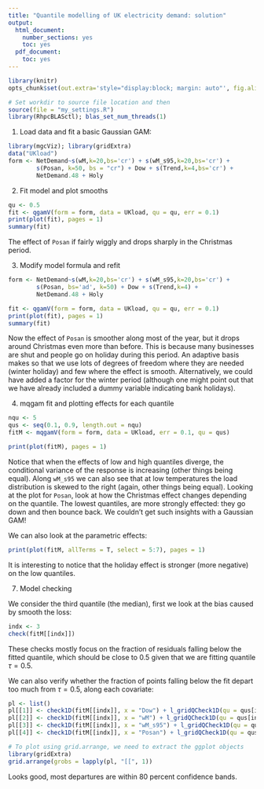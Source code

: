 ```yaml
---
title: "Quantile modelling of UK electricity demand: solution"
output:
  html_document:
    number_sections: yes
    toc: yes
  pdf_document:
    toc: yes
---
```


<!--
%\VignetteEngine{rmarkdown::render}
%\VignetteIndexEntry{qgam_vignette}
-->
  
```r
library(knitr)
opts_chunk$set(out.extra='style="display:block; margin: auto"', fig.align="center", tidy=FALSE)
```

```r
# Set workdir to source file location and then
source(file = "my_settings.R")
library(RhpcBLASctl); blas_set_num_threads(1)
```

1) Load data and fit a basic Gaussian GAM:
```r
library(mgcViz); library(gridExtra)
data("UKload")
form <- NetDemand~s(wM,k=20,bs='cr') + s(wM_s95,k=20,bs='cr') + 
        s(Posan, k=50, bs = "cr") + Dow + s(Trend,k=4,bs='cr') + 
        NetDemand.48 + Holy
```

2. Fit model and plot smooths
```r
qu <- 0.5
fit <- qgamV(form = form, data = UKload, qu = qu, err = 0.1)
print(plot(fit), pages = 1)
summary(fit)
```
The effect of `Posan` if fairly wiggly and drops sharply in the Christmas period.

3. Modify model formula and refit
```r
form <- NetDemand~s(wM,k=20,bs='cr') + s(wM_s95,k=20,bs='cr') + 
        s(Posan, bs='ad', k=50) + Dow + s(Trend,k=4) + 
        NetDemand.48 + Holy

fit <- qgamV(form = form, data = UKload, qu = qu, err = 0.1)
print(plot(fit), pages = 1)
summary(fit)
```
Now the effect of `Posan` is smoother along most of the year, but it drops around Christmas even more 
than before. This is because many businesses are shut and people go on holiday during this period. 
An adaptive basis makes so that we use lots of degrees of freedom where they are needed (winter holiday) 
and few where the effect is smooth. Alternatively, we could have added a factor for the winter period 
(although one might point out that we have already included a dummy variable indicating bank holidays).

4. mqgam fit and plotting effects for each quantile

```r
nqu <- 5
qus <- seq(0.1, 0.9, length.out = nqu)
fitM <- mqgamV(form = form, data = UKload, err = 0.1, qu = qus)

print(plot(fitM), pages = 1)
```
Notice that when the effects of low and high quantiles diverge, the conditional variance of the response is increasing (other things being equal). Along `wM_s95` we can also see that at low temperatures the load distribution is skewed to the right (again, other things being equal). Looking at the plot for `Posan`, look at how the Christmas effect changes depending on the quantile. The lowest quantiles, are more strongly effected: they go down and then bounce back. We couldn't get such insights with a Gaussian GAM! 

We can also look at the parametric effects:
```r
print(plot(fitM, allTerms = T, select = 5:7), pages = 1)
```
It is interesting to notice that the holiday effect is stronger (more negative) on the low quantiles.  

7. Model checking

We consider the third quantile (the median), first we look at the bias caused by smooth the loss:
```r
indx <- 3
check(fitM[[indx]])
```
These checks mostly focus on the fraction of residuals falling below the fitted quantile, 
which should be close to 0.5 given that we are fitting quantile $\tau = 0.5$.

We can also verify whether the fraction of points falling below the fit depart too much from $\tau = 0.5$, 
along each covariate:
```r

pl <- list()
pl[[1]] <- check1D(fitM[[indx]], x = "Dow") + l_gridQCheck1D(qu = qus[indx]) 
pl[[2]] <- check1D(fitM[[indx]], x = "wM") + l_gridQCheck1D(qu = qus[indx]) 
pl[[3]] <- check1D(fitM[[indx]], x = "wM_s95") + l_gridQCheck1D(qu = qus[indx])
pl[[4]] <- check1D(fitM[[indx]], x = "Posan") + l_gridQCheck1D(qu = qus[indx]) 

# To plot using grid.arrange, we need to extract the ggplot objects
library(gridExtra)
grid.arrange(grobs = lapply(pl, "[[", 1))
```
Looks good, most departures are within 80 percent confidence bands.

